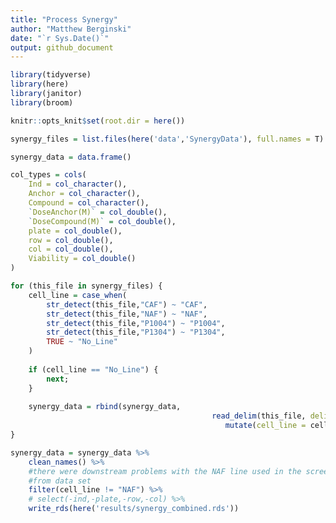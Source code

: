 ```yaml
---
title: "Process Synergy"
author: "Matthew Berginski"
date: "`r Sys.Date()`"
output: github_document
---
```


```r
library(tidyverse)
library(here)
library(janitor)
library(broom)

knitr::opts_knit$set(root.dir = here())
```

```r
synergy_files = list.files(here('data','SynergyData'), full.names = T)

synergy_data = data.frame()

col_types = cols(
	Ind = col_character(),
	Anchor = col_character(),
	Compound = col_character(),
	`DoseAnchor(M)` = col_double(),
	`DoseCompound(M)` = col_double(),
	plate = col_double(),
	row = col_double(),
	col = col_double(),
	Viability = col_double()
)

for (this_file in synergy_files) {
	cell_line = case_when(
		str_detect(this_file,"CAF") ~ "CAF",
		str_detect(this_file,"NAF") ~ "NAF",
		str_detect(this_file,"P1004") ~ "P1004",
		str_detect(this_file,"P1304") ~ "P1304",
		TRUE ~ "No_Line"
	)
	
	if (cell_line == "No_Line") {
		next;
	}
	
	synergy_data = rbind(synergy_data,
											 read_delim(this_file, delim=";", col_types = col_types) %>%
											 	mutate(cell_line = cell_line))
}

synergy_data = synergy_data %>% 
	clean_names() %>%
	#there were downstream problems with the NAF line used in the screen, removing
	#from data set
	filter(cell_line != "NAF") %>%
	# select(-ind,-plate,-row,-col) %>%
	write_rds(here('results/synergy_combined.rds'))
```